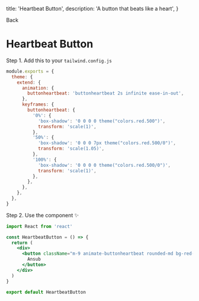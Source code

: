 
  title: 'Heartbeat Button',
  description: 'A button that beats like a heart',
}

<Link className="flex flex-row items-center" href="/docs/components/button">
  <ChevronLeft size={17} />
  Back
</Link>

# Heartbeat Button

<div className="my-4"></div>

<Preview>
  <HeartbeatButton />
</Preview>

Step 1. Add this to your `tailwind.config.js`

<CodeGroup title="tailwind.config.js">

```js {{ title: 'React' }}
module.exports = {
  theme: {
    extend: {
      animation: {
        buttonheartbeat: 'buttonheartbeat 2s infinite ease-in-out',
      },
      keyframes: {
        buttonheartbeat: {
          '0%': {
            'box-shadow': '0 0 0 0 theme("colors.red.500")',
            transform: 'scale(1)',
          },
          '50%': {
            'box-shadow': '0 0 0 7px theme("colors.red.500/0")',
            transform: 'scale(1.05)',
          },
          '100%': {
            'box-shadow': '0 0 0 0 theme("colors.red.500/0")',
            transform: 'scale(1)',
          },
        },
      },
    },
  },
}
```

</CodeGroup>

Step 2. Use the component ✨

<CodeGroup title="HeartbeatButton.js">

```jsx
import React from 'react'

const HeartbeatButton = () => {
  return (
    <div>
      <button className="m-9 animate-buttonheartbeat rounded-md bg-red-500 px-6 py-2 text-sm font-semibold text-white">
        Ansub
      </button>
    </div>
  )
}

export default HeartbeatButton
```

</CodeGroup>
